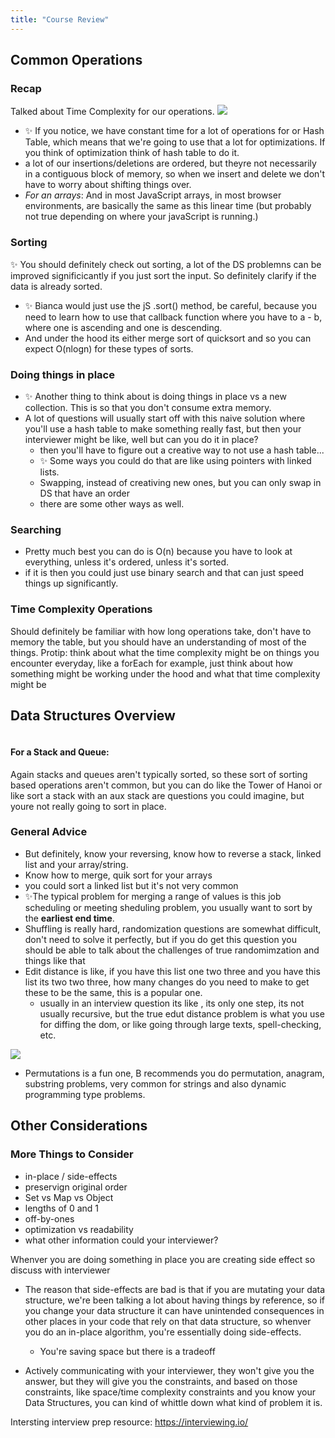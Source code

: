 ```yaml
---
title: "Course Review"
---
```


## Common Operations

### Recap
Talked about Time Complexity for our operations.
![](https://user-images.githubusercontent.com/5563119/69575908-1160ab80-0f80-11ea-8d25-931947277a35.png)
- ✨ If you notice, we have constant time for a lot of operations for or Hash Table, which means that we're going to use that a lot for optimizations. If you think of optimization think of hash table to do it.
- a lot of our insertions/deletions are ordered, but theyre not necessarily in a contiguous block of memory, so when we insert and delete we don't have to worry about shifting things over.   
- *For an arrays*: And in most JavaScript arrays, in most browser environments, are basically the same as this linear time (but probably not true depending on where your javaScript is running.) 


### Sorting
✨ You should definitely check out sorting, a lot of the DS problemns can be improved significicantly if you just sort the input.
So definitely clarify if the data is already sorted.
- ✨ Bianca would just use the jS .sort() method, be careful, because you need to learn how to use that callback function where you have to a - b, where one is ascending and one is descending.
- And under the hood its either merge sort of quicksort and so you can expect O(nlogn) for these types of sorts.

### Doing things in place
- ✨ Another thing to think about is doing things in place vs a new collection. This is so that you don't consume extra memory.
- A lot of questions will usually start off with this naive solution where you'll use a hash table to make something really fast, but then your interviewer might be like, well but can you do it in place?
    - then you'll have to figure out a creative way to not use a hash table...
    - ✨ Some ways you could do that are like using pointers with linked lists. 
    - Swapping, instead of creativing new ones, but you can only swap in DS that have an order 
    - there are some other ways as well.

### Searching
- Pretty much best you can do is O(n) because you have to look at everything, unless it's ordered, unless it's sorted.
- if it is then you could just use binary search and that can just speed things up significantly.

### Time Complexity Operations
Should definitely be familiar with how long operations take, don't have to memory the table, but you should have an understanding of most of the things.
Protip: think about what the time complexity might be on things you encounter everyday, like a forEach for example, just think about how something might be working under the hood and what that time complexity might be

## Data Structures Overview
![]()

#### For a Stack and Queue: 
Again stacks and queues aren't typically sorted, so these sort of sorting based operations aren't common, but you can do like the Tower of Hanoi or like sort a stack with an aux stack are questions you could imagine, but youre not really going to sort in place. 

### General Advice
- But definitely, know your reversing, know how to reverse a stack, linked list and your array/string.
- Know how to merge, quik sort for your arrays 
- you could sort a linked list but it's not very common
- ✨The typical problem for merging a range of values is this job scheduling or meeting sheduling problem, you usually want to sort by the **earliest end time**.
- Shuffling is really hard, randomization questions are somewhat difficult, don't need to solve it perfectly, but if you do get this question you should be able to  talk about the challenges of true randomimzation and things like that
- Edit distance is like, if you have this list one two three and you have this list its two two three, how many changes do you need to make to get these to be the same, this is a popular one.
    - usually in an interview question its like , its only one step, its not usually recursive, but the true edut distance problem is what you use for diffing the dom, or like going through large texts, spell-checking, etc.


![](https://user-images.githubusercontent.com/5563119/69732918-594b1400-10e1-11ea-8134-208b38dc1a46.png)
- Permutations is a fun one, B recommends you do permutation, anagram, substring problems, very common for strings and also dynamic programming type problems.

## Other Considerations

### More Things to Consider
- in-place / side-effects
- preservign original order
- Set vs Map vs Object
- lengths of 0 and 1
- off-by-ones
- optimization vs readability
- what other information could your interviewer?

Whenver you are doing something in place you are creating side effect so discuss with interviewer
- The reason that side-effects are bad is that if you are mutating your data structure, we're been talking a lot about having things by reference, so if you change your data structure it can have unintended consequences in other places in your code that rely on that data structure, so whenver you do an in-place algorithm, you're essentially doing side-effects. 
    - You're saving space but there is a tradeoff

- Actively communicating with your interviewer, they won't give you the answer, but they will give you the constraints, and based on those constraints, like space/time complexity constraints and you know your Data Structures, you can kind of whittle down what kind of problem it is.

Intersting interview prep resource: https://interviewing.io/